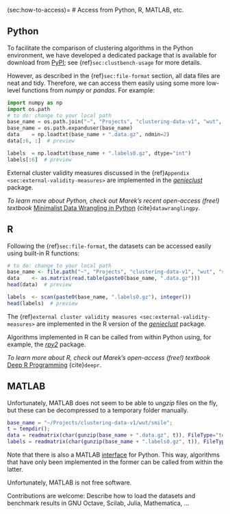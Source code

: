 (sec:how-to-access)=
# Access from Python, R, MATLAB, etc.


## Python

To facilitate the comparison of clustering algorithms in the
Python environment, we have developed a dedicated package
that is available for download from
[PyPI](https://pypi.org/project/clustering-benchmarks/);
see {ref}`sec:clustbench-usage` for more details.

However, as described in the {ref}`sec:file-format` section,
all data files are neat and tidy. Therefore, we can access them
easily using some more low-level functions from *numpy*
or *pandas*. For example:

```python
import numpy as np
import os.path
# to do: change to your local path
base_name = os.path.join("~", "Projects", "clustering-data-v1", "wut", "smile")
base_name = os.path.expanduser(base_name)
data    = np.loadtxt(base_name + ".data.gz", ndmin=2)
data[:6, :]  # preview
```

```python
labels  = np.loadtxt(base_name + ".labels0.gz", dtype="int")
labels[:6]  # preview
```


External cluster validity measures
discussed in the {ref}`Appendix <sec:external-validity-measures>`
are implemented in the [*genieclust*](https://genieclust.gagolewski.com)
package.


::::{note}
*To learn more about Python,
check out Marek's recent open-access (free!) textbook*
[Minimalist Data Wrangling in Python](https://datawranglingpy.gagolewski.com/)
{cite}`datawranglingpy`.
::::



## R

Following the {ref}`sec:file-format`,
the datasets can be accessed easily using built-in R functions:

```r
# to do: change to your local path
base_name <- file.path("~", "Projects", "clustering-data-v1", "wut", "smile")
data    <- as.matrix(read.table(paste0(base_name, ".data.gz")))
head(data)  # preview
```

```r
labels  <- scan(paste0(base_name, ".labels0.gz"), integer())
head(labels)  # preview
```



The {ref}`external cluster validity measures <sec:external-validity-measures>`
are implemented in the R version of the
[*genieclust*](https://genieclust.gagolewski.com) package.


Algorithms implemented in R
can be called from within Python
using, for example, the [*rpy2*](https://pypi.org/project/rpy2/) package.


::::{note}
*To learn more about R, check out Marek's open-access (free!) textbook*
[Deep R Programming](https://deepr.gagolewski.com/)
{cite}`deepr`.
::::




## MATLAB

Unfortunately, MATLAB does not seem to be able to un*gzip* files
on the fly, but these can be decompressed to a temporary folder
manually.

```matlab
base_name = "~/Projects/clustering-data-v1/wut/smile";
t = tempdir();
data = readmatrix(char(gunzip(base_name + ".data.gz", t)), FileType="text");
labels = readmatrix(char(gunzip(base_name + ".labels0.gz", t)), FileType="text");
```

Note that there is also a MATLAB
[interface](https://au.mathworks.com/products/matlab/matlab-and-python.html)
for Python. This way, algorithms that  have only been implemented in the
former can be called from within the latter.

Unfortunately, MATLAB is not free software.

<!--
## Julia

TODO: describe (help needed)
-->


::::{todo}
Contributions are welcome: Describe how to load
the datasets and benchmark results
in GNU Octave, Scilab, Julia, Mathematica, ...
::::
